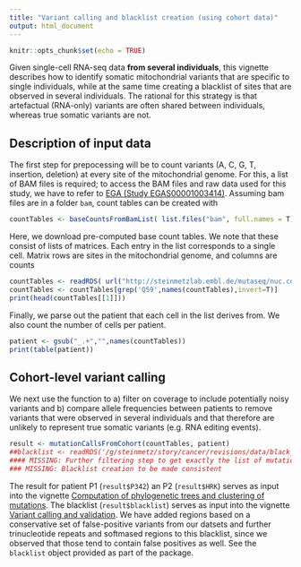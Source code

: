 ```yaml
---
title: "Variant calling and blacklist creation (using cohort data)"
output: html_document
---
```


```r
knitr::opts_chunk$set(echo = TRUE)
```

Given single-cell RNA-seq data **from several individuals**, this vignette describes how to identify somatic mitochondrial variants that are specific to single individuals, while at the same time creating a blacklist of sites that are observed in several individuals. The rational for this strategy is that artefactual (RNA-only) variants are often shared between individuals, whereas true somatic variants are not.

## Description of input data

The first step for prepocessing will be to count variants (A, C, G, T, insertion, deletion) at every site of the mitochondrial genome. For this, a list of BAM files is required; to access the BAM files and raw data used for this study, we have to refer to [EGA (Study EGAS00001003414)](https://www.ebi.ac.uk/ega/studies/EGAS00001003414). Assuming bam files are in a folder `bam`, count tables can be created with


```r
countTables <- baseCountsFromBamList( list.files("bam", full.names = T) )
```

Here, we download pre-computed base count tables. We note that these consist of lists of matrices. Each entry in the list corresponds to a single cell. Matrix rows are sites in the mitochondrial genome, and columns are counts 

```r
countTables <- readRDS( url("http://steinmetzlab.embl.de/mutaseq/nuc.count.per.position.RDS") )
countTables <- countTables[grep('Q59',names(countTables),invert=T)]
print(head(countTables[[1]]))
```

Finally, we parse out the patient that each cell in the list derives from. We also count the number of cells per patient.
```r
patient <- gsub("_.+","",names(countTables))
print(table(patient))
```

## Cohort-level variant calling

We next use the \code{\link{mutationCallsFromCohort}} function to a) filter on coverage to include potentially noisy variants and b) compare allele frequencies between patients to remove variants that were observed in several individuals and that therefore are unlikely to represent true somatic variants (e.g. RNA editing events).

```r
result <- mutationCallsFromCohort(countTables, patient)
##blacklist <- readRDS('/g/steinmetz/story/cancer/revisions/data/black_lists.RDS')
#### MISSING: Further filtering step to get exactly the list of mutations used for P342 and HRK?? Was there further filtering using blacklist$three or blacklist$masked
### MISSING: Blacklist creation to be made consistent
```

The result for patient P1 (`result$P342`) an P2 (`result$HRK`) serves as input into the vignette [Computation of phylogenetic trees and clustering of mutations](clustering.html). The blacklist (`result$blacklist`) serves as input into the vignette [Variant calling and validation](calling.html). We have added regions based on a conservative set of false-positive variants from our datsets and further trinucleotide repeats and softmased regions to this blacklist, since we observed that those tend to contain false positives as well. See the `blacklist` object provided as part of the package.
